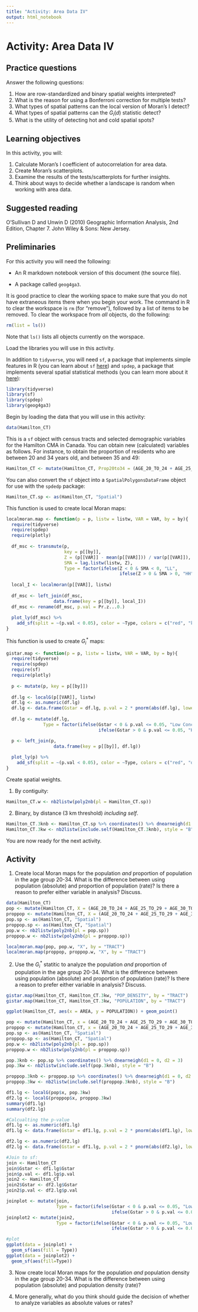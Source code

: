```yaml
---
title: "Activity: Area Data IV"
output: html_notebook
---
```


# Activity: Area Data IV

## Practice questions

Answer the following questions:

1. How are row-standardized and binary spatial weights interpreted?
2. What is the reason for using a Bonferroni correction for multiple tests?
3. What types of spatial patterns can the local version of Moran's I detect?
4. What types of spatial patterns can the $G_i(d)$ statistic detect?
5. What is the utility of detecting hot and cold spatial spots?

## Learning objectives

In this activity, you will:

1. Calculate Moran's I coefficient of autocorrelation for area data.
2. Create Moran's scatterplots.
2. Examine the results of the tests/scatterplots for further insights.
3. Think about ways to decide whether a landscape is random when working with area data.

## Suggested reading

O'Sullivan D and Unwin D (2010) Geographic Information Analysis, 2nd Edition, Chapter 7. John Wiley & Sons: New Jersey. 

## Preliminaries

For this activity you will need the following:

* An R markdown notebook version of this document (the source file).

* A package called `geog4ga3`.

It is good practice to clear the working space to make sure that you do not have extraneous items there when you begin your work. The command in R to clear the workspace is `rm` (for "remove"), followed by a list of items to be removed. To clear the workspace from _all_ objects, do the following:
```r
rm(list = ls())
```

Note that `ls()` lists all objects currently on the worspace.

Load the libraries you will use in this activity. 

In addition to `tidyverse`, you will need `sf`, a package that implements simple features in R (you can learn about `sf` [here](https://cran.r-project.org/web/packages/sf/vignettes/sf1.html)) and `spdep`, a package that implements several spatial statistical methods (you can learn more about it [here](https://cran.r-project.org/web/packages/spdep/index.html)):
```r
library(tidyverse)
library(sf)
library(spdep)
library(geog4ga3)
```

Begin by loading the data that you will use in this activity:
```r
data(Hamilton_CT)
```

This is a `sf` object with census tracts and selected demographic variables for the Hamilton CMA in Canada.
You can obtain new (calculated) variables as follows. For instance, to obtain the proportion of residents who are between 20 and 34 years old, and between 35 and 49:
```r
Hamilton_CT <- mutate(Hamilton_CT, Prop20to34 = (AGE_20_TO_24 + AGE_25_TO_29 + AGE_30_TO_34)/POPULATION, Prop35to49 = (AGE_35_TO_39 + AGE_40_TO_44 + AGE_45_TO_49)/POPULATION)
```

You can also convert the `sf` object into a `SpatialPolygonsDataFrame` object for use with the `spdedp` package:
```r
Hamilton_CT.sp <- as(Hamilton_CT, "Spatial")
```

This function is used to create local Moran maps:
```r
localmoran.map <- function(p = p, listw = listw, VAR = VAR, by = by){
  require(tidyverse)
  require(spdep)
  require(plotly)
  
  df_msc <- transmute(p,
                      key = p[[by]],
                      Z = (p[[VAR]] - mean(p[[VAR]])) / var(p[[VAR]]),
                      SMA = lag.listw(listw, Z),
                      Type = factor(ifelse(Z < 0 & SMA < 0, "LL",
                                           ifelse(Z > 0 & SMA > 0, "HH", "HL/LH"))))
  
  local_I <- localmoran(p[[VAR]], listw)
  
  df_msc <- left_join(df_msc, 
                  data.frame(key = p[[by]], local_I))
  df_msc <- rename(df_msc, p.val = Pr.z...0.)
  
  plot_ly(df_msc) %>%
    add_sf(split = ~(p.val < 0.05), color = ~Type, colors = c("red", "khaki1", "dodgerblue", "dodgerblue4")) 
}
```

This function is used to create $G_i^*$ maps:
```r
gistar.map <- function(p = p, listw = listw, VAR = VAR, by = by){
  require(tidyverse)
  require(spdep)
  require(sf)
  require(plotly)
  
  p <- mutate(p, key = p[[by]])
  
  df.lg <- localG(p[[VAR]], listw)
  df.lg <- as.numeric(df.lg)
  df.lg <- data.frame(Gstar = df.lg, p.val = 2 * pnorm(abs(df.lg), lower.tail = FALSE))
  
  df.lg <- mutate(df.lg, 
              Type = factor(ifelse(Gstar < 0 & p.val <= 0.05, "Low Concentration",
                                   ifelse(Gstar > 0 & p.val <= 0.05, "High Concentration", "Not Signicant"))))

  p <- left_join(p, 
                  data.frame(key = p[[by]], df.lg))
  
  plot_ly(p) %>%
    add_sf(split = ~(p.val < 0.05), color = ~Type, colors = c("red", "dodgerblue", "gray"))
}
```

Create spatial weights.

1) By contiguity:
```r
Hamilton_CT.w <- nb2listw(poly2nb(pl = Hamilton_CT.sp))
```

2) Binary, by distance (3 km threshold) _including self_.
```r
Hamilton_CT.3knb <- Hamilton_CT.sp %>% coordinates() %>% dnearneigh(d1 = 0, d2 = 3)
Hamilton_CT.3kw <- nb2listw(include.self(Hamilton_CT.3knb), style = "B")
```

You are now ready for the next activity.

## Activity

1. Create local Moran maps for the population _and_ proportion of population in the age group 20-34. What is the difference between using population (absolute) and proportion of population (rate)? Is there a reason to prefer either variable in analysis? Discuss.

```r
data(Hamilton_CT)
pop <- mutate(Hamilton_CT, X = (AGE_20_TO_24 + AGE_25_TO_29 + AGE_30_TO_34))
proppop <- mutate(Hamilton_CT, X = (AGE_20_TO_24 + AGE_25_TO_29 + AGE_30_TO_34)/POPULATION)
pop.sp <- as(Hamilton_CT, "Spatial")
proppop.sp <- as(Hamilton_CT, "Spatial")
pop.w <- nb2listw(poly2nb(pl = pop.sp))
proppop.w <- nb2listw(poly2nb(pl = proppop.sp))

localmoran.map(pop, pop.w, "X", by = "TRACT")
localmoran.map(proppop, proppop.w, "X", by = "TRACT")
```

2. Use the $G_i^*$ statitic to analyze the population _and_ proportion of population in the age group 20-34. What is the difference between using population (absolute) and proportion of population (rate)? Is there a reason to prefer either variable in analysis? Discuss.

```r
gistar.map(Hamilton_CT, Hamilton_CT.3kw, "POP_DENSITY", by = "TRACT")
gistar.map(Hamilton_CT, Hamilton_CT.3kw, "POPULATION", by = "TRACT")
```

```r
ggplot(Hamilton_CT, aes(x = AREA, y = POPULATION)) + geom_point()
```



```r
pop <- mutate(Hamilton_CT, x = (AGE_20_TO_24 + AGE_25_TO_29 + AGE_30_TO_34))
proppop <- mutate(Hamilton_CT, x = (AGE_20_TO_24 + AGE_25_TO_29 + AGE_30_TO_34)/POPULATION)
pop.sp <- as(Hamilton_CT, "Spatial")
proppop.sp <- as(Hamilton_CT, "Spatial")
pop.w <- nb2listw(poly2nb(pl = pop.sp))
proppop.w <- nb2listw(poly2nb(pl = proppop.sp))

pop.3knb <- pop.sp %>% coordinates() %>% dnearneigh(d1 = 0, d2 = 3)
pop.3kw <- nb2listw(include.self(pop.3knb), style = "B")

proppop.3knb <- proppop.sp %>% coordinates() %>% dnearneigh(d1 = 0, d2 = 3)
proppop.3kw <- nb2listw(include.self(proppop.3knb), style = "B")

df1.lg <- localG(pop$x, pop.3kw)
df2.lg <- localG(proppop$x, proppop.3kw)
summary(df1.lg)
summary(df2.lg)

#Calcualting the p-value 
df1.lg <- as.numeric(df1.lg)
df1.lg <- data.frame(Gstar = df1.lg, p.val = 2 * pnorm(abs(df1.lg), lower.tail = FALSE))

df2.lg <- as.numeric(df2.lg)
df2.lg <- data.frame(Gstar = df1.lg, p.val = 2 * pnorm(abs(df2.lg), lower.tail = FALSE))

#Join to sf: 
join <- Hamilton_CT
join$Gstar <- df1.lg$Gstar
join$p.val <- df1.lg$p.val 
join2 <- Hamilton_CT
join2$Gstar <- df2.lg$Gstar
join2$p.val <- df2.lg$p.val 

joinplot <- mutate(join, 
                   Type = factor(ifelse(Gstar < 0 & p.val <= 0.05, "Low Concentration",
                                        ifelse(Gstar > 0 & p.val <= 0.05, "High Concentration", "Not Significant"))))
joinplot2 <- mutate(join2, 
                   Type = factor(ifelse(Gstar < 0 & p.val <= 0.05, "Low Concentration",
                                        ifelse(Gstar > 0 & p.val <= 0.05, "High Concentration", "Not Significant"))))

#plot
ggplot(data = joinplot) +
  geom_sf(aes(fill = Type))
ggplot(data = joinplot2) +
  geom_sf(aes(fill=Type))

```



3. Now create local Moran maps for the population _and_ population density in the age group 20-34. What is the difference between using population (absolute) and population density (rate)?

4. More generally, what do you think should guide the decision of whether to analyze variables as absolute values or rates?